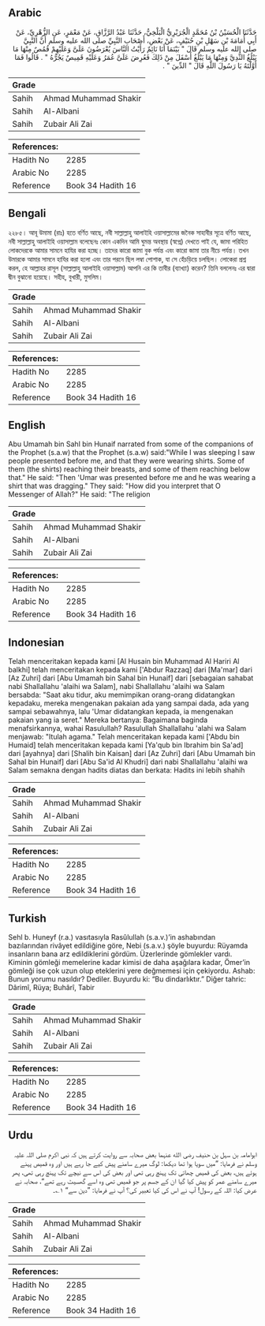 ## Arabic


<div dir="rtl" lang="ar" style={{fontSize:'larger',backgroundColor:'#f8f9fa',padding:20}}>
حَدَّثَنَا الْحُسَيْنُ بْنُ مُحَمَّدٍ الْجُرَيْرِيُّ الْبَلْخِيُّ، حَدَّثَنَا عَبْدُ الرَّزَّاقِ، عَنْ مَعْمَرٍ، عَنِ الزُّهْرِيِّ، عَنْ أَبِي أُمَامَةَ بْنِ سَهْلِ بْنِ حُنَيْفٍ، عَنْ بَعْضِ، أَصْحَابِ النَّبِيِّ صلى الله عليه وسلم أَنَّ النَّبِيَّ صلى الله عليه وسلم قَالَ ‏"‏ بَيْنَمَا أَنَا نَائِمٌ رَأَيْتُ النَّاسَ يُعْرَضُونَ عَلَىَّ وَعَلَيْهِمْ قُمُصٌ مِنْهَا مَا يَبْلُغُ الثُّدِيَّ وَمِنْهَا مَا يَبْلُغُ أَسْفَلَ مِنْ ذَلِكَ فَعُرِضَ عَلَىَّ عُمَرُ وَعَلَيْهِ قَمِيصٌ يَجُرُّهُ ‏"‏ ‏.‏ قَالُوا فَمَا أَوَّلْتَهُ يَا رَسُولَ اللَّهِ قَالَ ‏"‏ الدِّينَ ‏"‏ ‏.‏
</div>
<div style={{backgroundColor:'#f8f9fa',padding:20, marginBottom: 10}}><table> <thead> <tr> <th>Grade</th> <th></th> </tr> </thead> <tbody> <tr><td>Sahih</td><td>Ahmad Muhammad Shakir</td></tr><tr><td>Sahih</td><td>Al-Albani</td></tr><tr><td>Sahih</td><td>Zubair Ali Zai</td></tr></tbody></table><table> <thead> <tr> <th>References:</th> <th></th> </tr> </thead> <tbody><tr><td>Hadith No</td><td>2285</td></tr><tr><td>Arabic No</td><td>2285</td></tr><tr><td>Reference</td><td>Book 34 Hadith 16</td></tr></tbody></table></div>

## Bengali


<div dir="ltr" lang="bn" style={{fontSize:'larger',backgroundColor:'#f8f9fa',padding:20}}>
২২৮৫। আবূ উমামা (রাঃ) হতে বর্ণিত আছে, নবী সাল্লাল্লাহু আলাইহি ওয়াসাল্লামের জনৈক সাহাবীর সূত্রে বর্ণিত আছে, নবী সাল্লাল্লাহু আলাইহি ওয়াসাল্লাম বলেছেনঃ কোন একদিন আমি ঘুমন্ত অবস্থায় (স্বপ্নে) দেখতে পাই যে, জামা পরিহিত লোকদেরকে আমার সামনে হাযির করা হচ্ছে। তাদের কারো জামা বুক পর্যন্ত এবং কারো জামা তার নীচে পর্যন্ত। তখন উমারকে আমার সামনে হাযির করা হলো এবং তার পরনে ছিল লম্বা পোশাক, যা সে হেঁচড়িয়ে চলছিল। লোকেরা প্রশ্ন করল, হে আল্লাহর রাসূল (সাল্লাল্লাহু আলাইহি ওয়াসাল্লাম) আপনি এর কি তাবীর (ব্যাখ্যা) করেন? তিনি বললেনঃ এর দ্বারা দ্বীন বুঝানো হয়েছে। সহীহ, বুখারী, মুসলিম।
</div>
<div style={{backgroundColor:'#f8f9fa',padding:20, marginBottom: 10}}><table> <thead> <tr> <th>Grade</th> <th></th> </tr> </thead> <tbody> <tr><td>Sahih</td><td>Ahmad Muhammad Shakir</td></tr><tr><td>Sahih</td><td>Al-Albani</td></tr><tr><td>Sahih</td><td>Zubair Ali Zai</td></tr></tbody></table><table> <thead> <tr> <th>References:</th> <th></th> </tr> </thead> <tbody><tr><td>Hadith No</td><td>2285</td></tr><tr><td>Arabic No</td><td>2285</td></tr><tr><td>Reference</td><td>Book 34 Hadith 16</td></tr></tbody></table></div>

## English


<div dir="ltr" lang="en" style={{fontSize:'larger',backgroundColor:'#f8f9fa',padding:20}}>
Abu Umamah bin Sahl bin Hunaif narrated from some of the companions of the Prophet (s.a.w) that the Prophet (s.a.w) said:"While I was sleeping I saw people presented before me, and that they were wearing shirts. Some of them (the shirts) reaching their breasts, and some of them reaching below that." He said: "Then 'Umar was presented before me and he was wearing a shirt that was dragging." They said: "How did you interpret that O Messenger of Allah?" He said: "The religion
</div>
<div style={{backgroundColor:'#f8f9fa',padding:20, marginBottom: 10}}><table> <thead> <tr> <th>Grade</th> <th></th> </tr> </thead> <tbody> <tr><td>Sahih</td><td>Ahmad Muhammad Shakir</td></tr><tr><td>Sahih</td><td>Al-Albani</td></tr><tr><td>Sahih</td><td>Zubair Ali Zai</td></tr></tbody></table><table> <thead> <tr> <th>References:</th> <th></th> </tr> </thead> <tbody><tr><td>Hadith No</td><td>2285</td></tr><tr><td>Arabic No</td><td>2285</td></tr><tr><td>Reference</td><td>Book 34 Hadith 16</td></tr></tbody></table></div>

## Indonesian


<div dir="ltr" lang="id" style={{fontSize:'larger',backgroundColor:'#f8f9fa',padding:20}}>
Telah menceritakan kepada kami [Al Husain bin Muhammad Al Hariri Al balkhi] telah menceritakan kepada kami ['Abdur Razzaq] dari [Ma'mar] dari [Az Zuhri] dari [Abu Umamah bin Sahal bin Hunaif] dari [sebagaian sahabat nabi Shallallahu 'alaihi wa Salam], nabi Shallallahu 'alaihi wa Salam bersabda: "Saat aku tidur, aku memimpikan orang-orang didatangkan kepadaku, mereka mengenakan pakaian ada yang sampai dada, ada yang sampai sebawahnya, lalu 'Umar didatangkan kepada, ia mengenakan pakaian yang ia seret." Mereka bertanya: Bagaimana baginda menafsirkannya, wahai Rasulullah? Rasulullah Shallallahu 'alahi wa Salam menjawab: "Itulah agama." Telah menceritakan kepada kami ['Abdu bin Humaid] telah menceritakan kepada kami [Ya'qub bin Ibrahim bin Sa'ad] dari [ayahnya] dari [Shalih bin Kaisan] dari [Az Zuhri] dari [Abu Umamah bin Sahal bin Hunaif] dari [Abu Sa'id Al Khudri] dari nabi Shallallahu 'alaihi wa Salam semakna dengan hadits diatas dan berkata: Hadits ini lebih shahih
</div>
<div style={{backgroundColor:'#f8f9fa',padding:20, marginBottom: 10}}><table> <thead> <tr> <th>Grade</th> <th></th> </tr> </thead> <tbody> <tr><td>Sahih</td><td>Ahmad Muhammad Shakir</td></tr><tr><td>Sahih</td><td>Al-Albani</td></tr><tr><td>Sahih</td><td>Zubair Ali Zai</td></tr></tbody></table><table> <thead> <tr> <th>References:</th> <th></th> </tr> </thead> <tbody><tr><td>Hadith No</td><td>2285</td></tr><tr><td>Arabic No</td><td>2285</td></tr><tr><td>Reference</td><td>Book 34 Hadith 16</td></tr></tbody></table></div>

## Turkish


<div dir="ltr" lang="tr" style={{fontSize:'larger',backgroundColor:'#f8f9fa',padding:20}}>
Sehl b. Huneyf (r.a.) vasıtasıyla Rasûlullah (s.a.v.)’in ashabından bazılarından rivâyet edildiğine göre, Nebi (s.a.v.) şöyle buyurdu: Rüyamda insanların bana arz edildiklerini gördüm. Üzerlerinde gömlekler vardı. Kiminin gömleği memelerine kadar kimisi de daha aşağılara kadar, Ömer’in gömleği ise çok uzun olup eteklerini yere değmemesi için çekiyordu. Ashab: Bunun yorumu nasıldır? Dediler. Buyurdu ki: “Bu dindarlıktır.” Diğer tahric: Dârimî, Rüya; Buhârî, Tabir
</div>
<div style={{backgroundColor:'#f8f9fa',padding:20, marginBottom: 10}}><table> <thead> <tr> <th>Grade</th> <th></th> </tr> </thead> <tbody> <tr><td>Sahih</td><td>Ahmad Muhammad Shakir</td></tr><tr><td>Sahih</td><td>Al-Albani</td></tr><tr><td>Sahih</td><td>Zubair Ali Zai</td></tr></tbody></table><table> <thead> <tr> <th>References:</th> <th></th> </tr> </thead> <tbody><tr><td>Hadith No</td><td>2285</td></tr><tr><td>Arabic No</td><td>2285</td></tr><tr><td>Reference</td><td>Book 34 Hadith 16</td></tr></tbody></table></div>

## Urdu


<div dir="rtl" lang="ur" style={{fontSize:'larger',backgroundColor:'#f8f9fa',padding:20}}>
ابوامامہ بن سہل بن حنیف رضی الله عنہما بعض صحابہ سے روایت کرتے ہیں کہ نبی اکرم صلی اللہ علیہ وسلم نے فرمایا: ”میں سویا ہوا تھا دیکھا: لوگ میرے سامنے پیش کیے جا رہے ہیں اور وہ قمیص پہنے ہوئے ہیں، بعض کی قمیص چھاتی تک پہنچ رہی تھی اور بعض کی اس سے نیچے تک پہنچ رہی تھی، پھر میرے سامنے عمر کو پیش کیا گیا ان کے جسم پر جو قمیص تھی وہ اسے گھسیٹ رہے تھے“، صحابہ نے عرض کیا: اللہ کے رسول! آپ نے اس کی کیا تعبیر کی؟ آپ نے فرمایا: ”دین سے“ ۱؎۔
</div>
<div style={{backgroundColor:'#f8f9fa',padding:20, marginBottom: 10}}><table> <thead> <tr> <th>Grade</th> <th></th> </tr> </thead> <tbody> <tr><td>Sahih</td><td>Ahmad Muhammad Shakir</td></tr><tr><td>Sahih</td><td>Al-Albani</td></tr><tr><td>Sahih</td><td>Zubair Ali Zai</td></tr></tbody></table><table> <thead> <tr> <th>References:</th> <th></th> </tr> </thead> <tbody><tr><td>Hadith No</td><td>2285</td></tr><tr><td>Arabic No</td><td>2285</td></tr><tr><td>Reference</td><td>Book 34 Hadith 16</td></tr></tbody></table></div>